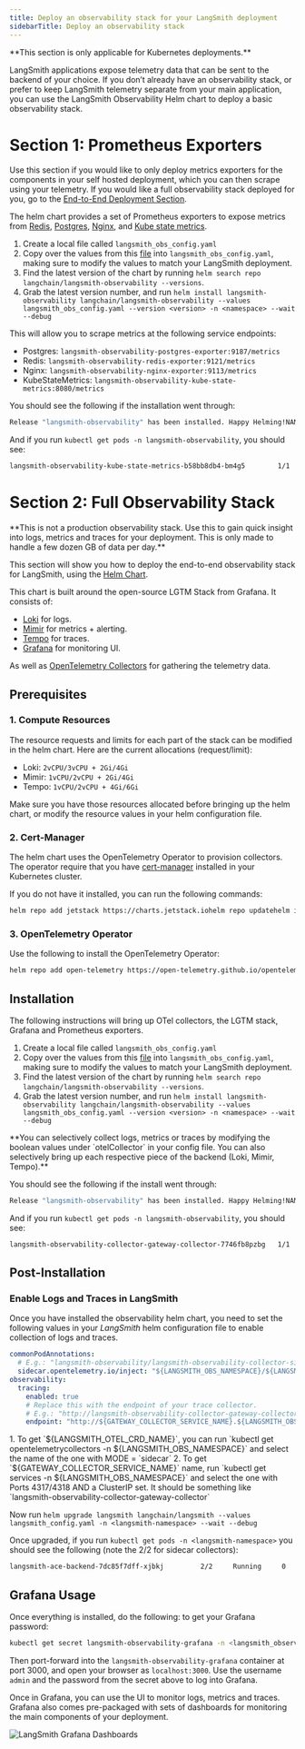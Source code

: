 ```yaml
---
title: Deploy an observability stack for your LangSmith deployment
sidebarTitle: Deploy an observability stack
---
```


<Warning>
  **This section is only applicable for Kubernetes deployments.**
</Warning>

LangSmith applications expose telemetry data that can be sent to the backend of your choice. If you don’t already have an observability stack, or prefer to keep LangSmith telemetry separate from your main application, you can use the LangSmith Observability Helm chart to deploy a basic observability stack.

# Section 1: Prometheus Exporters

Use this section if you would like to only deploy metrics exporters for the components in your self hosted deployment, which you can then scrape using your telemetry. If you would like a full observability stack deployed for you, go to the [End-to-End Deployment Section](/langsmith/observability-stack#prerequisites).

The helm chart provides a set of Prometheus exporters to expose metrics from [Redis](https://github.com/prometheus-community/helm-charts/tree/main/charts/prometheus-redis-exporter), [Postgres](https://github.com/prometheus-community/helm-charts/tree/main/charts/prometheus-postgres-exporter), [Nginx](https://github.com/prometheus-community/helm-charts/tree/main/charts/prometheus-nginx-exporter), and [Kube state metrics](https://github.com/prometheus-community/helm-charts/tree/main/charts/kube-state-metrics).

1. Create a local file called `langsmith_obs_config.yaml`
2. Copy over the values from this [file](https://github.com/langchain-ai/helm/blob/main/charts/langsmith-observability/examples/metric-exporters-only.yaml) into `langsmith_obs_config.yaml`, making sure to modify the values to match your LangSmith deployment.
3. Find the latest version of the chart by running `helm search repo langchain/langsmith-observability --versions`.
4. Grab the latest version number, and run `helm install langsmith-observability langchain/langsmith-observability --values langsmith_obs_config.yaml --version <version> -n <namespace> --wait --debug`

This will allow you to scrape metrics at the following service endpoints:

* Postgres: `langsmith-observability-postgres-exporter:9187/metrics`
* Redis: `langsmith-observability-redis-exporter:9121/metrics`
* Nginx: `langsmith-observability-nginx-exporter:9113/metrics`
* KubeStateMetrics: `langsmith-observability-kube-state-metrics:8080/metrics`

You should see the following if the installation went through:

```bash
Release "langsmith-observability" has been installed. Happy Helming!NAME: langsmith-observabilityLAST DEPLOYED: Wed Jun 25 11:17:34 2025NAMESPACE: langsmith-observabilitySTATUS: deployedREVISION: 1
```

And if you run `kubectl get pods -n langsmith-observability`, you should see:

```bash
langsmith-observability-kube-state-metrics-b58bb8db4-bm4g5        1/1     Running   0          2m22slangsmith-observability-nginx-exporter-6d686d9d4b-5qw9v           1/1     Running   0          2m22slangsmith-observability-postgres-exporter-67d5db5684-tffbm        1/1     Running   0          2m22slangsmith-observability-redis-exporter-846c4d65cb-vbtwd           1/1     Running   0          2m22s
```

# Section 2: Full Observability Stack

<Warning>
  **This is not a production observability stack. Use this to gain quick insight into logs, metrics and traces for your deployment. This is only made to handle a few dozen GB of data per day.**
</Warning>

This section will show you how to deploy the end-to-end observability stack for LangSmith, using the [Helm Chart](https://github.com/langchain-ai/helm/tree/main/charts/langsmith-observability).

This chart is built around the open-source LGTM Stack from Grafana. It consists of:

* [Loki](https://grafana.com/docs/loki/latest/) for logs.
* [Mimir](https://grafana.com/docs/mimir/latest/) for metrics + alerting.
* [Tempo](https://grafana.com/docs/tempo/latest/) for traces.
* [Grafana](https://grafana.com/docs/grafana/latest/) for monitoring UI.

As well as [OpenTelemetry Collectors](https://opentelemetry.io/docs/collector/) for gathering the telemetry data.

## Prerequisites

### 1. Compute Resources

The resource requests and limits for each part of the stack can be modified in the helm chart. Here are the current allocations (request/limit):

* Loki: `2vCPU/3vCPU + 2Gi/4Gi`
* Mimir: `1vCPU/2vCPU + 2Gi/4Gi`
* Tempo: `1vCPU/2vCPU + 4Gi/6Gi`

Make sure you have those resources allocated before bringing up the helm chart, or modify the resource values in your helm configuration file.

### 2. Cert-Manager

The helm chart uses the OpenTelemetry Operator to provision collectors. The operator require that you have [cert-manager](https://cert-manager.io/docs/installation/) installed in your Kubernetes cluster.

If you do not have it installed, you can run the following commands:

```bash
helm repo add jetstack https://charts.jetstack.iohelm repo updatehelm install cert-manager jetstack/cert-manager -n cert-manager --create-namespace
```

### 3. OpenTelemetry Operator

Use the following to install the OpenTelemetry Operator:

```bash
helm repo add open-telemetry https://open-telemetry.github.io/opentelemetry-helm-chartshelm repo updatehelm install opentelemetry-operator open-telemetry/opentelemetry-operator -n <namespace>
```

## Installation

The following instructions will bring up OTel collectors, the LGTM stack, Grafana and Prometheus exporters.

1. Create a local file called `langsmith_obs_config.yaml`
2. Copy over the values from this [file](https://github.com/langchain-ai/helm/blob/main/charts/langsmith-observability/examples/e2e-stack.yaml) into `langsmith_obs_config.yaml`, making sure to modify the values to match your LangSmith deployment.
3. Find the latest version of the chart by running `helm search repo langchain/langsmith-observability --versions`.
4. Grab the latest version number, and run `helm install langsmith-observability langchain/langsmith-observability --values langsmith_obs_config.yaml --version <version> -n <namespace> --wait --debug`

<Note>
  **You can selectively collect logs, metrics or traces by modifying the boolean values under `otelCollector` in your config file. You can also selectively bring up each respective piece of the backend (Loki, Mimir, Tempo).**
</Note>

You should see the following if the install went through:

```bash
Release "langsmith-observability" has been installed. Happy Helming!NAME: langsmith-observabilityLAST DEPLOYED: Wed Jun 25 11:17:34 2025NAMESPACE: langsmith-observabilitySTATUS: deployedREVISION: 1
```

And if you run `kubectl get pods -n langsmith-observability`, you should see:

```bash
langsmith-observability-collector-gateway-collector-7746fb8pzbg   1/1     Running   0          5m26slangsmith-observability-grafana-7c6fc976f9-cdbvr                  1/1     Running   0          2m49slangsmith-observability-kube-state-metrics-b58bb8db4-bm4g5        1/1     Running   0          5m27slangsmith-observability-loki-0                                    2/2     Running   0          5m27slangsmith-observability-loki-chunks-cache-0                       2/2     Running   0          5m27slangsmith-observability-loki-gateway-769fb6fff8-zjsn5             1/1     Running   0          5m27slangsmith-observability-loki-results-cache-0                      2/2     Running   0          5m27slangsmith-observability-mimir-0                                   1/1     Running   0          5m26slangsmith-observability-nginx-exporter-6d686d9d4b-5qw9v           1/1     Running   0          5m27slangsmith-observability-postgres-exporter-67d5db5684-tffbm        1/1     Running   0          5m27slangsmith-observability-redis-exporter-846c4d65cb-vbtwd           1/1     Running   0          5m27slangsmith-observability-tempo-0                                   1/1     Running   0          5m27sopentelemetry-operator-756dff697-vblbn                            2/2     Running   0          12m
```

## Post-Installation

### Enable Logs and Traces in LangSmith

Once you have installed the observability helm chart, you need to set the following values in your *LangSmith* helm configuration file to enable collection of logs and traces.

```yaml
commonPodAnnotations:
  # E.g.: "langsmith-observability/langsmith-observability-collector-sidecar"
  sidecar.opentelemetry.io/inject: "${LANGSMITH_OBS_NAMESPACE}/${LANGSMITH_OTEL_CRD_NAME}"
observability:
  tracing:
    enabled: true
    # Replace this with the endpoint of your trace collector.
    # E.g.: "http://langsmith-observability-collector-gateway-collector.langsmith-observability.svc.cluster.local:4318/v1/traces"
    endpoint: "http://${GATEWAY_COLLECTOR_SERVICE_NAME}.${LANGSMITH_OBS_NAMESPACE}.svc.cluster.local:4318/v1/traces"
```

<Info>
  1. To get `${LANGSMITH_OTEL_CRD_NAME}`, you can run `kubectl get opentelemetrycollectors -n ${LANGSMITH_OBS_NAMESPACE}` and select the name of the one with MODE = `sidecar`
  2. To get `${GATEWAY_COLLECTOR_SERVICE_NAME}` name, run `kubectl get services -n ${LANGSMITH_OBS_NAMESPACE}` and select the one with Ports 4317/4318 AND a ClusterIP set. It should be something like `langsmith-observability-collector-gateway-collector`
</Info>

Now run `helm upgrade langsmith langchain/langsmith --values langsmith_config.yaml -n <langsmith-namespace> --wait --debug`

Once upgraded, if you run `kubectl get pods -n <langsmith-namespace>` you should see the following (note the 2/2 for sidecar collectors):

```bash
langsmith-ace-backend-7dc85f7dff-xjbkj         2/2     Running     0               7m53slangsmith-backend-566b66979c-rgcfh             2/2     Running     1               7m53slangsmith-clickhouse-0                         2/2     Running     0               7m49slangsmith-frontend-7cf8549885-vpkns            2/2     Running     0               7m53slangsmith-platform-backend-5d46db7d9d-f6gh7    2/2     Running     0               7m52slangsmith-platform-backend-5d46db7d9d-lrr4d    2/2     Running     1               7m41slangsmith-platform-backend-5d46db7d9d-pcp27    2/2     Running     0               7m28slangsmith-playground-65d4c9699c-h656r          2/2     Running     0               7m52slangsmith-postgres-0                           2/2     Running     0               7m51slangsmith-queue-bdcd45bd6-htssd                2/2     Running     0               7m52slangsmith-queue-bdcd45bd6-pwdx4                2/2     Running     0               6m31slangsmith-queue-bdcd45bd6-xqrb8                2/2     Running     0               5m11slangsmith-redis-0                              2/2     Running     0               7m51s
```

## Grafana Usage

Once everything is installed, do the following: to get your Grafana password:

```bash
kubectl get secret langsmith-observability-grafana -n <langsmith_observability_namespace> -o jsonpath="{.data.admin-password}" | base64 --decode
```

Then port-forward into the `langsmith-observability-grafana` container at port 3000, and open your browser as `localhost:3000`. Use the username `admin` and the password from the secret above to log into Grafana.

Once in Grafana, you can use the UI to monitor logs, metrics and traces. Grafana also comes pre-packaged with sets of dashboards for monitoring the main components of your deployment.

![LangSmith Grafana Dashboards](/langsmith/images/langsmith-grafana-dashboards.png)
